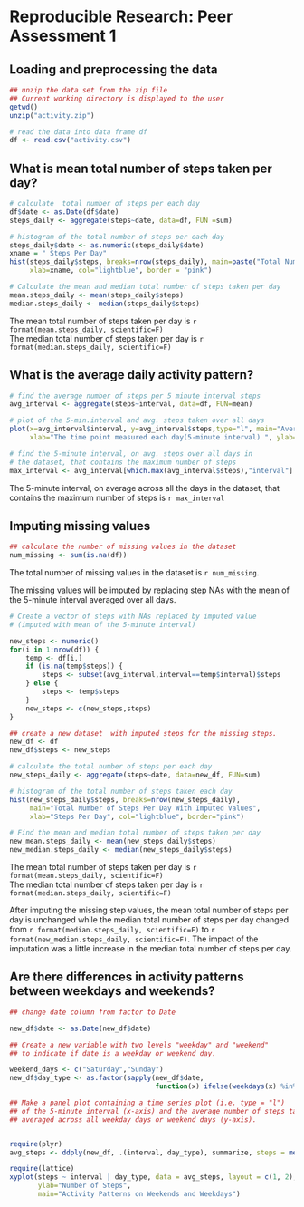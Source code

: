 # Reproducible Research: Peer Assessment 1

## Loading and preprocessing the data

```r
## unzip the data set from the zip file
## Current working directory is displayed to the user 
getwd()
unzip("activity.zip")

# read the data into data frame df
df <- read.csv("activity.csv")
```

## What is mean total number of steps taken per day?

```r
# calculate  total number of steps per each day
df$date <- as.Date(df$date)
steps_daily <- aggregate(steps~date, data=df, FUN =sum)
```
```r
# histogram of the total number of steps per each day
steps_daily$date <- as.numeric(steps_daily$date)
xname = " Steps Per Day"
hist(steps_daily$steps, breaks=nrow(steps_daily), main=paste("Total Number of", xname),     
     xlab=xname, col="lightblue", border = "pink")
```
```r
# Calculate the mean and median total number of steps taken per day
mean.steps_daily <- mean(steps_daily$steps)
median.steps_daily <- median(steps_daily$steps)
```
The mean total number of steps taken per day is `r format(mean.steps_daily, scientific=F)`  
The median total number of steps taken per day is `r format(median.steps_daily, scientific=F)`

## What is the average daily activity pattern?

```r
# find the average number of steps per 5 minute interval steps
avg_interval <- aggregate(steps~interval, data=df, FUN=mean)
```
```r
# plot of the 5-min.interval and avg. steps taken over all days
plot(x=avg_interval$interval, y=avg_interval$steps,type="l", main="Average Daily Activity",
     xlab="The time point measured each day(5-minute interval) ", ylab="Average Steps Taken", col="blue")

```
```r
# find the 5-minute interval, on avg. steps over all days in   
# the dataset, that contains the maximum number of steps
max_interval <- avg_interval[which.max(avg_interval$steps),"interval"]
```
The 5-minute interval, on average across all the days in the dataset, that contains the maximum number of steps is `r max_interval`


## Imputing missing values
```r
## calculate the number of missing values in the dataset 
num_missing <- sum(is.na(df))
```
The total number of missing values in the dataset is `r num_missing`.  

The missing values will be imputed by replacing step NAs with the mean of the 5-minute interval averaged over all days.

```r

# Create a vector of steps with NAs replaced by imputed value 
# (imputed with mean of the 5-minute interval)

new_steps <- numeric()
for(i in 1:nrow(df)) {
    temp <- df[i,]
    if (is.na(temp$steps)) {
        steps <- subset(avg_interval,interval==temp$interval)$steps
    } else {
        steps <- temp$steps
    }
    new_steps <- c(new_steps,steps)
}

## create a new dataset  with imputed steps for the missing steps.
new_df <- df
new_df$steps <- new_steps

# calculate the total number of steps per each day
new_steps_daily <- aggregate(steps~date, data=new_df, FUN=sum)
```
```r
# histogram of the total number of steps taken each day
hist(new_steps_daily$steps, breaks=nrow(new_steps_daily), 
     main="Total Number of Steps Per Day With Imputed Values",
     xlab="Steps Per Day", col="lightblue", border="pink")
```
```r
# Find the mean and median total number of steps taken per day
new_mean.steps_daily <- mean(new_steps_daily$steps)
new_median.steps_daily <- median(new_steps_daily$steps)
```
The mean total number of steps taken per day is `r format(mean.steps_daily, scientific=F)`  
The median total number of steps taken per day is `r format(median.steps_daily, scientific=F)`

After imputing the missing step values, the mean total number of steps per day is unchanged while the median total number of steps per day changed from `r format(median.steps_daily, scientific=F)` to `r format(new_median.steps_daily, scientific=F)`. 
The impact of the imputation was a little increase in the median total number of steps per day.

## Are there differences in activity patterns between weekdays and weekends?

```r
## change date column from factor to Date

new_df$date <- as.Date(new_df$date)

## Create a new variable with two levels "weekday" and "weekend" 
## to indicate if date is a weekday or weekend day.

weekend_days <- c("Saturday","Sunday")
new_df$day_type <- as.factor(sapply(new_df$date, 
                                    function(x) ifelse(weekdays(x) %in% weekend_days,"weekend","weekday")))
```
```r
## Make a panel plot containing a time series plot (i.e. type = "l") 
## of the 5-minute interval (x-axis) and the average number of steps taken, 
## averaged across all weekday days or weekend days (y-axis).


require(plyr)
avg_steps <- ddply(new_df, .(interval, day_type), summarize, steps = mean(steps))

require(lattice)
xyplot(steps ~ interval | day_type, data = avg_steps, layout = c(1, 2), type = "l", 
       ylab="Number of Steps",
       main="Activity Patterns on Weekends and Weekdays")
```